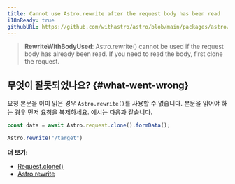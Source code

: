 ```yaml
---
title: Cannot use Astro.rewrite after the request body has been read
i18nReady: true
githubURL: https://github.com/withastro/astro/blob/main/packages/astro/src/core/errors/errors-data.ts
---
```

> **RewriteWithBodyUsed**: Astro.rewrite() cannot be used if the request body has already been read. If you need to read the body, first clone the request.

## 무엇이 잘못되었나요? \{#what-went-wrong\}
요청 본문을 이미 읽은 경우 `Astro.rewrite()`를 사용할 수 없습니다. 본문을 읽어야 하는 경우 먼저 요청을 복제하세요. 예시는 다음과 같습니다.

```js
const data = await Astro.request.clone().formData();

Astro.rewrite("/target")
```

**더 보기:**
-  [Request.clone()](https://developer.mozilla.org/en-US/docs/Web/API/Request/clone)
-  [Astro.rewrite](/ko/reference/api-reference/#astrorewrite)